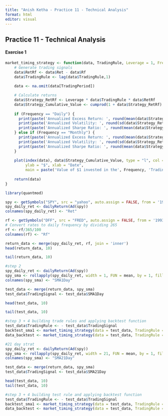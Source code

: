 ---
title: "Anish Ketha - Practice 11 - Technical Analysis"
format: html
editor: visual
---

## **Practice 11 - Technical Analysis**

#### **Exercise 1**

```{r}
market_timing_strategy <- function(data, TradingRule, Leverage = 1, Frequency = "Monthly", TradingPeriod){
    # Generate trading signals
    data$RetRf <- data$Ret - data$Rf
    data$TradingRule <- lag(data$TradingRule,1)
    
    data <- na.omit(data[TradingPeriod])

    # Calculate returns
    data$Strategy_RetRf <- Leverage * data$TradingRule * data$RetRf 
    data$Strategy_Cumulative_Value <- cumprod(1 + data$Strategy_RetRf)  
    
    if (Frequency == "Daily") {
      print(paste('Annualized Excess Return: ', round(mean(data$Strategy_RetRf)*252*100, 2), '%'))
      print(paste('Annualized Volatility: ', round(sd(data$Strategy_RetRf)*sqrt(252)*100, 2), '%'))
      print(paste('Annualized Sharpe Ratio: ', round(mean(data$Strategy_RetRf)/sd(data$Strategy_RetRf)*sqrt(252), 2)))
    } else if (Frequency == "Monthly") {
      print(paste('Annualized Excess Return: ', round(mean(data$Strategy_RetRf)*12*100, 2), '%'))
      print(paste('Annualized Volatility: ', round(sd(data$Strategy_RetRf)*sqrt(12)*100, 2), '%'))
      print(paste('Annualized Sharpe Ratio: ', round(mean(data$Strategy_RetRf)/sd(data$Strategy_RetRf)*sqrt(12), 2)))
    }
    
    plot(index(data), data$Strategy_Cumulative_Value, type = "l", col = "blue", lwd = 2, 
         ylab = "$", xlab = "Date",
         main = paste('Value of $1 invested in the', Frequency, 'Trading Strategy with', Leverage, 'Leverage', TradingPeriod))
    
    return(data)
}

library(quantmod)

spy <- getSymbols("SPY", src = "yahoo", auto.assign = FALSE, from = '1993-01-01', to = '2024-06-30')
spy_daily_ret <- dailyReturn(Ad(spy))
colnames(spy_daily_ret) <- "Ret"

rf <- getSymbols("DFF", src = "FRED", auto.assign = FALSE, from = '1993-01-01', to = '2024-06-30')
# Convert rates to daily frequency by dividing 265  
rf <- rf/365/100
colnames(rf) <- "Rf"

return_data <- merge(spy_daily_ret, rf, join = 'inner')
head(return_data, 10)

tail(return_data, 10)

#step 2 
spy_daily_ret <- dailyReturn(Ad(spy))
spy_sma <- rollapply(spy_daily_ret, width = 1, FUN = mean, by = 1, fill = NA, align = "right")
colnames(spy_sma) <- "SMA1Day"

test_data <- merge(return_data, spy_sma)
test_data$TradingSignal <- test_data$SMA1Day

head(test_data, 10)

tail(test_data, 10)

#step 3 + 4 building trade rules and applying backtest function
test_data$TradingRule <- - test_data$TradingSignal
backtest_sma1 <- market_timing_strategy(data = test_data, TradingRule = TradingRule, Frequency = "Daily", TradingPeriod = "1993/2024")
data_backtest <- market_timing_strategy(data = test_data, TradingRule = TradingRule, Leverage = 30, Frequency = "Daily", TradingPeriod = "1993/2024")

#21 day strat 
spy_daily_ret <- dailyReturn(Ad(spy))
spy_sma <- rollapply(spy_daily_ret, width = 21, FUN = mean, by = 1, fill = NA, align = "right")
colnames(spy_sma) <- "SMA21Day"

test_data <- merge(return_data, spy_sma)
test_data$TradingSignal <- test_data$SMA21Day

head(test_data, 10)
tail(test_data, 10)

#step 3 + 4 building test rule and applying backtest function
test_data$TradingRule <- - test_data$TradingSignal
backtest_sma1 <- market_timing_strategy(data = test_data, TradingRule = TradingRule, Frequency = "Daily", TradingPeriod = "1993/2024")
data_backtest <- market_timing_strategy(data = test_data, TradingRule = TradingRule, Leverage = 100, Frequency = "Daily", TradingPeriod = "1993/2024")
```
